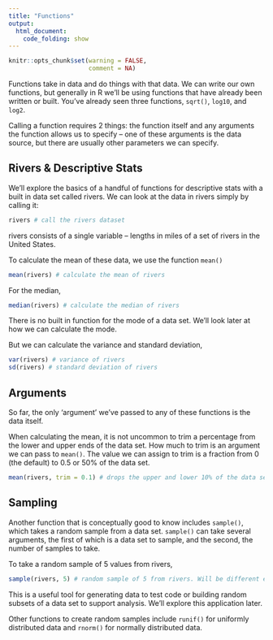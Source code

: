 ```yaml
---
title: "Functions"
output:
  html_document:
    code_folding: show
---
```


```r
knitr::opts_chunk$set(warning = FALSE,
                      comment = NA)
```

Functions take in data and do things with that data. We can write our own functions, but generally in R we'll be using functions that have already been written or built. You've already seen three functions, `sqrt()`, `log10`, and `log2`.

Calling a function requires 2 things: the function itself and any arguments the function allows us to specify -- one of these arguments is the data source, but there are usually other parameters we can specify.

## Rivers & Descriptive Stats

We'll explore the basics of a handful of functions for descriptive stats with a built in data set called rivers. We can look at the data in rivers simply by calling it:

```r
rivers # call the rivers dataset
```
rivers consists of a single variable -- lengths in miles of a set of rivers in the United States.

To calculate the mean of these data, we use the function `mean()`

```r
mean(rivers) # calculate the mean of rivers
```

For the median,

```r
median(rivers) # calculate the median of rivers
```

There is no built in function for the mode of a data set. We'll look later at how we can calculate the mode.

But we can calculate the variance and standard deviation,

```r
var(rivers) # variance of rivers
sd(rivers) # standard deviation of rivers
```

## Arguments

So far, the only 'argument' we've passed to any of these functions is the data itself.

When calculating the mean, it is not uncommon to trim a percentage from the lower and upper ends of the data set. How much to trim is an argument we can pass to `mean()`. The value we can assign to trim is a fraction from 0 (the default) to 0.5 or 50% of the data set.

```r
mean(rivers, trim = 0.1) # drops the upper and lower 10% of the data set from the calculation
```

## Sampling

Another function that is conceptually good to know includes `sample()`, which takes a random sample from a data set. `sample()` can take several arguments, the first of which is a data set to sample, and the second, the number of samples to take.

To take a random sample of 5 values from rivers,

```r
sample(rivers, 5) # random sample of 5 from rivers. Will be different every time you run it.
```

This is a useful tool for generating data to test code or building random subsets of a data set to support analysis. We'll explore this application later.

:::note

Other functions to create random samples include `runif()` for uniformly distributed data and `rnorm()` for normally distributed data.

:::